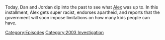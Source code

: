{{DEFAULTSORT:
    #_EPISODE_0799:February 9, 2004
}}{{Episode
    | title           = February 9, 2004
    | caption         = Listen to this episode on [https://knowledgefight.libsyn.com/799-february-9-2004 Libsyn] [https://open.spotify.com/episode/6sbZfUygTehYoX7U2uciUv Spotify], Read the [[Transcript/799: February 9, 2004|Unofficial Transcript]], View discussion on [https://reddit.com/12xq0tu Reddit]
    | episodeNumber   = 799
    | length          = 01:12:39
    | airDate         = April 24, 2023
    | coverageDate    = February 9, 2004
    | episodeType     = [[:Category:2003 Investigation|2003 Investigation]]
    | appearance      = [[Cory Nethercott]], [[Vladimir Putin]], [[Paul Joseph Watson]], [[Donald Trump]]
    | previousEpisode = [[798: April 19, 2023]]
    | nextEpisode     = [[800: April 24, 2023]]
}}

{{Stub}}

Today, Dan and Jordan dip into the past to see what [[Alex Jones|Alex]] was up to.  In this installment, Alex gets super racist, endorses apartheid, and reports that the government will soon impose limitations on how many kids people can have.

[[Category:Episodes]]
[[Category:2003 Investigation]]
